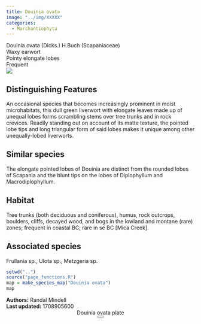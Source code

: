 ```yaml
---
title: Douinia ovata
image: "../img/XXXXX"
categories:
  - Marchantiophyta
---
```


<div class="info-panel">
 <div class="info-top">
  <div class="taxon-scientific"><span class="taxon-name">Douinia ovata</span> <span class="taxon-authority">(Dicks.) H.Buch</span> <span class="taxon-family">(Scapaniaceae)</span></div>
  <div class="taxon-common">Waxy earwort</div>
 </div>
 <div class="info-bottom">
  <div class="taxon-qnd">Pointy elongate lobes</div>
  <div class="taxon-abundance">Frequent</div>
 </div>
</div>
<div class="imerss-content-frame">
 <div class="imerss-image-header">
  <div class="imerss-image-holder imerss-column-left" data-toggle="tooltip" style="background-image: url(../img/XXXXX)" title="XXXXX">
  </div>

  <div class="imerss-image-holder imerss-column-right" data-toggle="tooltip" style="background-image: url(../img/XXXXX)" title="XXXXX">
  </div>
 
 </div>
 <div class="imerss-content-lower">
  <div class="imerss-column-left">
  <div class="tab-microscope" data-micromodal-trigger="modal-plate">
  <img src="../img/bryo guide microscope.png"/>
  </div>

<h2>Distinguishing Features</h2>

An occasional species that becomes increasingly prominent in moist microhabitats, this dull green liverwort with elongate leaves made up of unequal lobes forms scrambling stems over tree trunks and in rock crevices. Readily standing out on account of its matte texture, the pointed lobe tips and long triangular form of said lobes makes it unique among other unequally-lobed liverworts. 

<h2>Similar species</h2>

The elongate pointed lobes of Douinia are distinct from the rounded lobes of Scapania and the blunt tips on the lobes of Diplophyllum and Macrodiplophyllum.

<h2>Habitat</h2>

Tree trunks (both deciduous and coniferous), humus, rock outcrops, boulders, cliffs, decayed wood, and bogs in the lowland and montane (rare) zones; frequent in coastal BC; rare in se BC [Mica Creek].

<h2>Associated species</h2>

Frullania sp., Ulota sp., Metzgeria sp. 
</div>

<div class="imerss-column-right">

<div class="imerss-image-holder imerss-column-right" data-toggle="tooltip" style="background-image: url(../img/XXXXX)" title="XXXXX">
</div>

<div class="imerss-map-holder">
```r
setwd("..")
source("page_functions.R")
map = make_species_map("Douinia ovata")
map
```
</div>

</div>

</div>
</div>

<div class="taxon-footer">
 <div class="taxon-authors"><b>Authors:</b> <span>Randal Mindell</span></div>
 <div class="taxon-update"><b>Last updated:</b> <span>1708905600</span></div>
</div>

<div class="modal micromodal-slide" id="modal-plate" aria-hidden="true">
 <div class="modal__overlay" tabindex="-1" data-micromodal-close>
  <div class="modal__container" role="dialog" aria-modal="true" aria-labelledby="modal-plate-title" >
   <header class="modal__header">
   <div class="modal__title" id="modal-plate-title">
  Douinia ovata plate
   </div>
   <button class="modal__close" aria-label="Close" data-micromodal-close></button>
   </header>
  <div class="modal__content" id="modal-plate-content">
   <div class="imerss-image-holder" data-toggle="tooltip" style="background-image: url(../img/XXXXX)" title="XXXXX">
  </div>
  </div>
  </div>
 </div>
</div>

<script src="../js/micromodal.min.js"></script>
<link href="../css/style-taxon.css" rel="stylesheet">
<link href="../css/micromodal.css" rel="stylesheet">

<script>
MicroModal.init();
</script>

